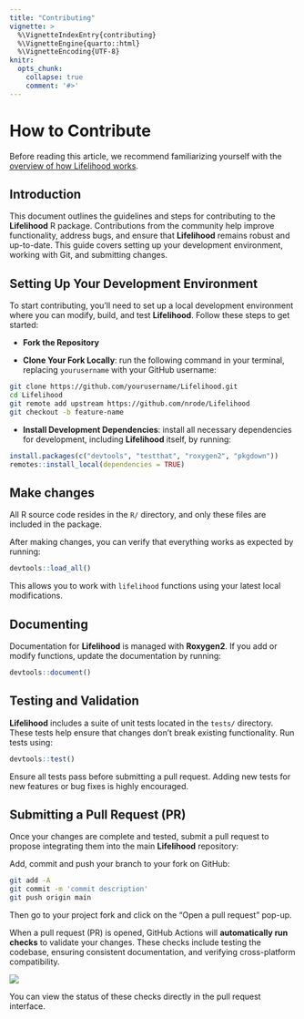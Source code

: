 ```yaml
---
title: "Contributing"
vignette: >
  %\VignetteIndexEntry{contributing}
  %\VignetteEngine{quarto::html}
  %\VignetteEncoding{UTF-8}
knitr:
  opts_chunk:
    collapse: true
    comment: '#>'
---
```


# How to Contribute

Before reading this article, we recommend familiarizing yourself with the [overview of how Lifelihood works](overview.html).

## Introduction

This document outlines the guidelines and steps for contributing to the **Lifelihood** R package. Contributions from the community help improve functionality, address bugs, and ensure that **Lifelihood** remains robust and up-to-date. This guide covers setting up your development environment, working with Git, and submitting changes.

## Setting Up Your Development Environment

To start contributing, you’ll need to set up a local development environment where you can modify, build, and test **Lifelihood**. Follow these steps to get started:

- **Fork the Repository**

- **Clone Your Fork Locally**: run the following command in your terminal, replacing `yourusername` with your GitHub username:

```bash
git clone https://github.com/yourusername/Lifelihood.git
cd Lifelihood
git remote add upstream https://github.com/nrode/Lifelihood
git checkout -b feature-name
```

- **Install Development Dependencies**: install all necessary dependencies for development, including **Lifelihood** itself, by running:

```r
install.packages(c("devtools", "testthat", "roxygen2", "pkgdown"))
remotes::install_local(dependencies = TRUE)
```

## Make changes

All R source code resides in the `R/` directory, and only these files are included in the package.

After making changes, you can verify that everything works as expected by running:

```r
devtools::load_all()
```

This allows you to work with `lifelihood` functions using your latest local modifications.


## Documenting

Documentation for **Lifelihood** is managed with **Roxygen2**. If you add or modify functions, update the documentation by running:

```r
devtools::document()
```


## Testing and Validation

**Lifelihood** includes a suite of unit tests located in the `tests/` directory. These tests help ensure that changes don’t break existing functionality. Run tests using:

```r
devtools::test()
```

Ensure all tests pass before submitting a pull request. Adding new tests for new features or bug fixes is highly encouraged.

## Submitting a Pull Request (PR)

Once your changes are complete and tested, submit a pull request to propose integrating them into the main **Lifelihood** repository:

Add, commit and push your branch to your fork on GitHub:

```bash
git add -A
git commit -m 'commit description'
git push origin main
```

Then go to your project fork and click on the "Open a pull request" pop-up.

When a pull request (PR) is opened, GitHub Actions will **automatically run checks** to validate your changes. These checks include testing the codebase, ensuring consistent documentation, and verifying cross-platform compatibility.

![](../man/figures/githubactions.png)

You can view the status of these checks directly in the pull request interface.